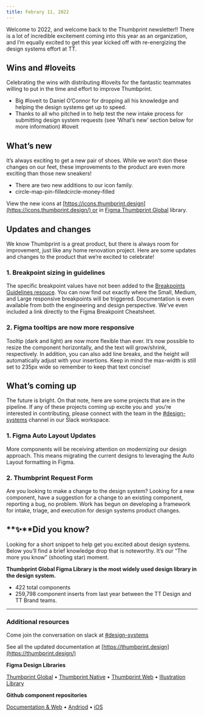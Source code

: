 ```yaml
---
title: Febrary 11, 2022
---
```


Welcome to 2022, and welcome back to the Thumbprint newsletter!! There is a lot of incredible excitement coming into this year as an organization, and I’m equally excited to get this year kicked off with re-energizing the design systems effort at TT.

## Wins and #loveits

Celebrating the wins with distributing #loveits for the fantastic teammates willing to put in the time and effort to improve Thumbprint.

-   Big #loveit to Daniel O’Connor for dropping all his knowledge and helping the design systems get up to speed.
-   Thanks to all who pitched in to help test the new intake process for submitting design system requests (see ‘What’s new’ section below for more information) #loveit

## What’s new

It’s always exciting to get a new pair of shoes. While we won’t don these changes on our feet, these improvements to the product are even more exciting than those new sneakers!

-   There are two new additions to our icon family.
-   circle-map-pin-filledcircle-money-filled

View the new icons at [https://icons.thumbprint.design](https://icons.thumbprint.design/) or in [Figma Thumbprint Global](https://www.figma.com/file/YrpLNWoOwvEADbyFBWzuKv0V/?node-id=2%3A1) library.

## Updates and changes

We know Thumbprint is a great product, but there is always room for improvement, just like any home renovation project. Here are some updates and changes to the product that we’re excited to celebrate!

### 1. Breakpoint sizing in guidelines

The specific breakpoint values have not been added to the [Breakpoints Guidelines resouce](https://thumbprint.design/guide/product/breakpoints/). You can now find out exactly where the Small, Medium, and Large responsive breakpoints will be triggered. Documentation is even available from both the engineering and design perspective. We’ve even included a link directly to the Figma Breakpoint Cheatsheet.

### 2. Figma tooltips are now more responsive

Tooltip (dark and light) are now more flexible than ever. It’s now possible to resize the component horizontally, and the text will grow/shrink, respectively. In addition, you can also add line breaks, and the height will automatically adjust with your insertions. Keep in mind the max-width is still set to 235px wide so remember to keep that text concise!

## What’s coming up

The future is bright. On that note, here are some projects that are in the pipeline. If any of these projects coming up excite you and  you’re interested in contributing, please connect with the team in the [#design-systems](https://thumbtack.slack.com/archives/C7FLM0ZGU) channel in our Slack workspace.

### 1. Figma Auto Layout Updates

More components will be receiving attention on modernizing our design approach. This means migrating the current designs to leveraging the Auto Layout formatting in Figma.

### 2. Thumbprint Request Form

Are you looking to make a change to the design system? Looking for a new component, have a suggestion for a change to an existing component, reporting a bug, no problem. Work has begun on developing a framework for intake, triage, and execution for design systems product changes.

## **✨**Did you know?

Looking for a short snippet to help get you excited about design systems. Below you’ll find a brief knowledge drop that is noteworthy. It’s our “The more you know” (shooting star) moment.

**Thumbprint Global Figma Library is the most widely used design library in the design system.**

-   422 total components
-   259,798 component inserts from last year between the TT Design and TT Brand teams.

---

### Additional resources

Come join the conversation on slack at [#design-systems](https://thumbtack.slack.com/archives/C7FLM0ZGU)

See all the updated documentation at [https://thumbprint.design](https://thumbprint.design/)

**Figma Design Libraries**

[Thumbprint Global](https://www.figma.com/file/YrpLNWoOwvEADbyFBWzuKv0V/Thumbprint-Global) • [Thumbprint Native](https://www.figma.com/file/Z7xbBfwFUb2DGMd2Nptt0KoD/Thumbprint-Native) • [Thumbprint Web](https://www.figma.com/file/ILP0YIrg8YsGJLeQChrZpsRi/Thumbprint-Web) • [Illustration Library](https://www.figma.com/file/gIaiwhSomTi6P80arGts5Xgq/Illustration-Library)

**Github component repositories**

[Documentation & Web](https://github.com/thumbtack/thumbprint) • [Andriod](https://github.com/thumbtack/thumbprint-android) • [iOS](https://github.com/thumbtack/thumbprint-ios)
